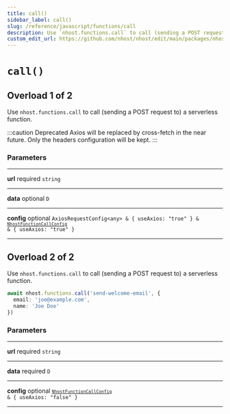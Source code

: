 ```yaml
---
title: call()
sidebar_label: call()
slug: /reference/javascript/functions/call
description: Use `nhost.functions.call` to call (sending a POST request to) a serverless function.
custom_edit_url: https://github.com/nhost/nhost/edit/main/packages/nhost-js/src/clients/functions/index.ts#L55
---
```


# `call()`

## Overload 1 of 2

Use `nhost.functions.call` to call (sending a POST request to) a serverless function.

:::caution Deprecated
Axios will be replaced by cross-fetch in the near future. Only the headers configuration will be kept.
:::

### Parameters

---

**<span className="parameter-name">url</span>** <span className="optional-status">required</span> <code>string</code>

---

**<span className="parameter-name">data</span>** <span className="optional-status">optional</span> <code>D</code>

---

**<span className="parameter-name">config</span>** <span className="optional-status">optional</span> <code>AxiosRequestConfig&lt;any&gt; &amp; { useAxios: "true" } &amp; [`NhostFunctionCallConfig`](/reference/javascript/functions/types/nhost-function-call-config) &amp; { useAxios: "true" }</code>

---

## Overload 2 of 2

Use `nhost.functions.call` to call (sending a POST request to) a serverless function.

```ts
await nhost.functions.call('send-welcome-email', {
  email: 'joe@example.com',
  name: 'Joe Doe'
})
```

### Parameters

---

**<span className="parameter-name">url</span>** <span className="optional-status">required</span> <code>string</code>

---

**<span className="parameter-name">data</span>** <span className="optional-status">required</span> <code>D</code>

---

**<span className="parameter-name">config</span>** <span className="optional-status">optional</span> <code>[`NhostFunctionCallConfig`](/reference/javascript/functions/types/nhost-function-call-config) &amp; { useAxios: "false" }</code>

---
